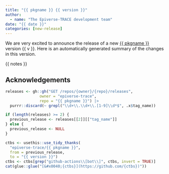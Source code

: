 ```yaml
---
title: "{{ pkgname }} {{ version }}"
author:
  - name: "The Epiverse-TRACE development team"
date: "{{ date }}"
categories: [new-release]
---
```


We are very excited to announce the release of a new [{{ pkgname }}](<https://epiverse-trace.github.io/{{ pkgname }}>) version {{ v }}.
Here is an automatically generated summary of the changes in this version.

{{ notes }}

## Acknowledgements

```r
releases <- gh::gh("GET /repos/{owner}/{repo}/releases", 
               owner = "epiverse-trace",
               repo = "{{ pkgname }}") |>
  purrr::discard(~ grepl("\\d+\\.\\d+\\.[1-9]\\d*$", .x$tag_name))

if (length(releases) >= 2) {
  previous_release <- releases[[2]][["tag_name"]]
} else {
  previous_release <- NULL
}

ctbs <- usethis::use_tidy_thanks(
  "epiverse-trace/{{ pkgname }}", 
  from = previous_release, 
  to = "{{ version }}")
ctbs <- ctbs[grep("github-actions\\[bot\\]", ctbs, invert = TRUE)]
cat(glue::glue("[&#x0040;{ctbs}](https://github.com/{ctbs})"))
```
